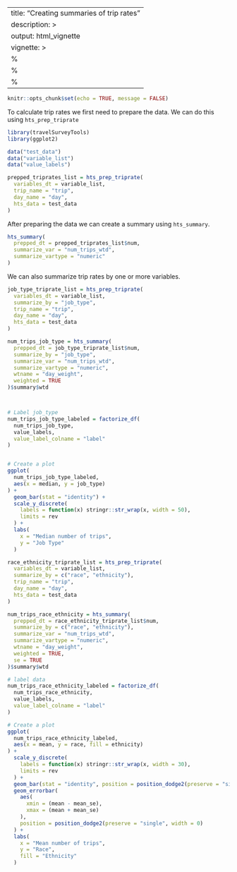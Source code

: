 ---
title: "Creating summaries of trip rates"
description: >
output: html_vignette
vignette: >
%\VignetteIndexEntry{Creating summaries of trip rates}
  %\VignetteEngine{knitr::rmarkdown}
  %\VignetteEncoding{UTF-8}
  ---
  
```r
knitr::opts_chunk$set(echo = TRUE, message = FALSE)
```

To calculate trip rates we first need to prepare the data. We can do this using `hts_prep_triprate`

```r
library(travelSurveyTools)
library(ggplot2)

data("test_data")
data("variable_list")
data("value_labels")

prepped_triprates_list = hts_prep_triprate(
  variables_dt = variable_list,
  trip_name = "trip",
  day_name = "day",
  hts_data = test_data
)
```


After preparing the data we can create a summary using `hts_summary`.

```r
hts_summary(
  prepped_dt = prepped_triprates_list$num,
  summarize_var = "num_trips_wtd",
  summarize_vartype = "numeric"
)
```

We can also summarize trip rates by one or more variables. 

```r
job_type_triprate_list = hts_prep_triprate(
  variables_dt = variable_list,
  summarize_by = "job_type",
  trip_name = "trip",
  day_name = "day",
  hts_data = test_data
)

num_trips_job_type = hts_summary(
  prepped_dt = job_type_triprate_list$num,
  summarize_by = "job_type",
  summarize_var = "num_trips_wtd",
  summarize_vartype = "numeric",
  wtname = "day_weight",
  weighted = TRUE
)$summary$wtd



# Label job_type
num_trips_job_type_labeled = factorize_df(
  num_trips_job_type,
  value_labels,
  value_label_colname = "label"
)


# Create a plot
ggplot(
  num_trips_job_type_labeled,
  aes(x = median, y = job_type)
) +
  geom_bar(stat = "identity") +
  scale_y_discrete(
    labels = function(x) stringr::str_wrap(x, width = 50),
    limits = rev
  ) +
  labs(
    x = "Median number of trips",
    y = "Job Type"
  )
```


```r
race_ethnicity_triprate_list = hts_prep_triprate(
  variables_dt = variable_list,
  summarize_by = c("race", "ethnicity"),
  trip_name = "trip",
  day_name = "day",
  hts_data = test_data
)

num_trips_race_ethnicity = hts_summary(
  prepped_dt = race_ethnicity_triprate_list$num,
  summarize_by = c("race", "ethnicity"),
  summarize_var = "num_trips_wtd",
  summarize_vartype = "numeric",
  wtname = "day_weight",
  weighted = TRUE,
  se = TRUE
)$summary$wtd

# label data
num_trips_race_ethnicity_labeled = factorize_df(
  num_trips_race_ethnicity,
  value_labels,
  value_label_colname = "label"
)

# Create a plot
ggplot(
  num_trips_race_ethnicity_labeled,
  aes(x = mean, y = race, fill = ethnicity)
) +
  scale_y_discrete(
    labels = function(x) stringr::str_wrap(x, width = 30),
    limits = rev
  ) +
  geom_bar(stat = "identity", position = position_dodge2(preserve = "single", width = 0)) +
  geom_errorbar(
    aes(
      xmin = (mean - mean_se),
      xmax = (mean + mean_se)
    ),
    position = position_dodge2(preserve = "single", width = 0)
  ) +
  labs(
    x = "Mean number of trips",
    y = "Race",
    fill = "Ethnicity"
  )
```



